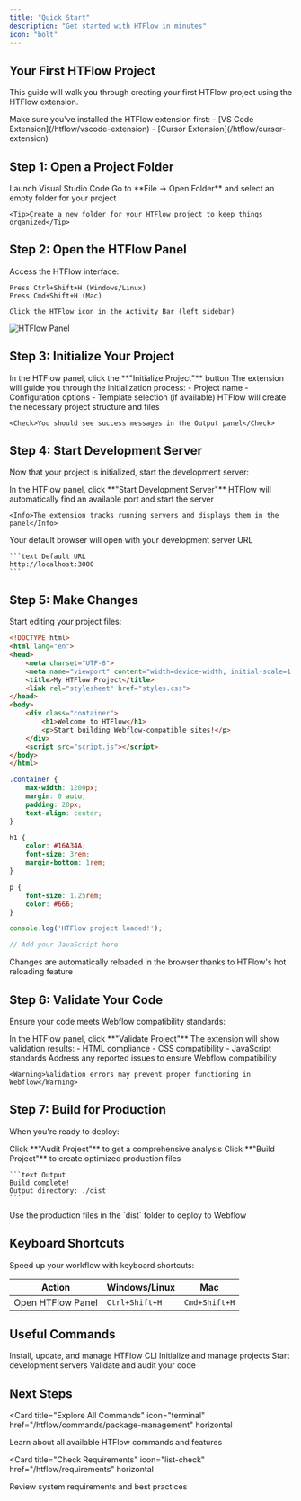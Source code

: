 ```yaml
---
title: "Quick Start"
description: "Get started with HTFlow in minutes"
icon: "bolt"
---
```


## Your First HTFlow Project

This guide will walk you through creating your first HTFlow project using the HTFlow extension.

<Info>
Make sure you've installed the HTFlow extension first:
- [VS Code Extension](/htflow/vscode-extension)
- [Cursor Extension](/htflow/cursor-extension)
</Info>

## Step 1: Open a Project Folder

<Steps>
  <Step title="Open VS Code">
    Launch Visual Studio Code
  </Step>
  
  <Step title="Open a Folder">
    Go to **File → Open Folder** and select an empty folder for your project
    
    <Tip>Create a new folder for your HTFlow project to keep things organized</Tip>
  </Step>
</Steps>

## Step 2: Open the HTFlow Panel

Access the HTFlow interface:

<CodeGroup>

```text Keyboard Shortcut
Press Ctrl+Shift+H (Windows/Linux)
Press Cmd+Shift+H (Mac)
```

```text Activity Bar
Click the HTFlow icon in the Activity Bar (left sidebar)
```

</CodeGroup>

<Frame>
  <img src="/images/hero-light.png" alt="HTFlow Panel" />
</Frame>

## Step 3: Initialize Your Project

<Steps>
  <Step title="Click Initialize Project">
    In the HTFlow panel, click the **"Initialize Project"** button
  </Step>
  
  <Step title="Follow the Prompts">
    The extension will guide you through the initialization process:
    - Project name
    - Configuration options
    - Template selection (if available)
  </Step>
  
  <Step title="Wait for Completion">
    HTFlow will create the necessary project structure and files
    
    <Check>You should see success messages in the Output panel</Check>
  </Step>
</Steps>

## Step 4: Start Development Server

Now that your project is initialized, start the development server:

<Steps>
  <Step title="Click Start Dev Server">
    In the HTFlow panel, click **"Start Development Server"**
  </Step>
  
  <Step title="Automatic Port Management">
    HTFlow will automatically find an available port and start the server
    
    <Info>The extension tracks running servers and displays them in the panel</Info>
  </Step>
  
  <Step title="Open in Browser">
    Your default browser will open with your development server URL
    
    ```text Default URL
    http://localhost:3000
    ```
  </Step>
</Steps>

## Step 5: Make Changes

Start editing your project files:

<CodeGroup>

```html index.html
<!DOCTYPE html>
<html lang="en">
<head>
    <meta charset="UTF-8">
    <meta name="viewport" content="width=device-width, initial-scale=1.0">
    <title>My HTFlow Project</title>
    <link rel="stylesheet" href="styles.css">
</head>
<body>
    <div class="container">
        <h1>Welcome to HTFlow</h1>
        <p>Start building Webflow-compatible sites!</p>
    </div>
    <script src="script.js"></script>
</body>
</html>
```

```css styles.css
.container {
    max-width: 1200px;
    margin: 0 auto;
    padding: 20px;
    text-align: center;
}

h1 {
    color: #16A34A;
    font-size: 3rem;
    margin-bottom: 1rem;
}

p {
    font-size: 1.25rem;
    color: #666;
}
```

```javascript script.js
console.log('HTFlow project loaded!');

// Add your JavaScript here
```

</CodeGroup>

<Tip>
Changes are automatically reloaded in the browser thanks to HTFlow's hot reloading feature
</Tip>

## Step 6: Validate Your Code

Ensure your code meets Webflow compatibility standards:

<Steps>
  <Step title="Click Validate">
    In the HTFlow panel, click **"Validate Project"**
  </Step>
  
  <Step title="Review Results">
    The extension will show validation results:
    - HTML compliance
    - CSS compatibility
    - JavaScript standards
  </Step>
  
  <Step title="Fix Issues">
    Address any reported issues to ensure Webflow compatibility
    
    <Warning>Validation errors may prevent proper functioning in Webflow</Warning>
  </Step>
</Steps>

## Step 7: Build for Production

When you're ready to deploy:

<Steps>
  <Step title="Run Project Audit">
    Click **"Audit Project"** to get a comprehensive analysis
  </Step>
  
  <Step title="Build Production Code">
    Click **"Build Project"** to create optimized production files
    
    ```text Output
    Build complete!
    Output directory: ./dist
    ```
  </Step>
  
  <Step title="Deploy to Webflow">
    Use the production files in the `dist` folder to deploy to Webflow
  </Step>
</Steps>

## Keyboard Shortcuts

Speed up your workflow with keyboard shortcuts:

| Action | Windows/Linux | Mac |
|--------|--------------|-----|
| Open HTFlow Panel | `Ctrl+Shift+H` | `Cmd+Shift+H` |

## Useful Commands

<CardGroup cols={2}>
  <Card title="Package Management" icon="box" href="/htflow/commands/package-management">
    Install, update, and manage HTFlow CLI
  </Card>
  <Card title="Project Management" icon="folder" href="/htflow/commands/project-management">
    Initialize and manage projects
  </Card>
  <Card title="Development" icon="code" href="/htflow/commands/development">
    Start development servers
  </Card>
  <Card title="Validation & Audit" icon="magnifying-glass" href="/htflow/commands/validation">
    Validate and audit your code
  </Card>
</CardGroup>

## Next Steps

<Card
  title="Explore All Commands"
  icon="terminal"
  href="/htflow/commands/package-management"
  horizontal
>
  Learn about all available HTFlow commands and features
</Card>

<Card
  title="Check Requirements"
  icon="list-check"
  href="/htflow/requirements"
  horizontal
>
  Review system requirements and best practices
</Card>

